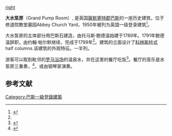 [[image:Grand_Pump_Room_Bath.jpg|right]]

'''大水泵房'''（Grand Pump Room）, 是英国[[薩默塞特郡|薩默塞特郡]][[巴斯_(薩默塞特郡)|巴斯]]的一座历史建筑，位于修道院教堂墓园Abbey Church Yard，1950年被列为英国一级登录建筑<ref name="IoEmain">{{cite web|url=http://www.imagesofengland.org.uk/Details/Default.aspx?id=442110|title=Grand Pump Room|work=Images of England|publisher=English Heritage|accessdate=2009-07-22|archive-url=https://web.archive.org/web/20121012015742/http://www.imagesofengland.org.uk/Details/Default.aspx?id=442110|archive-date=2012-10-12|dead-url=yes}}</ref>。

大水泵房的主体部分用巴斯石建造，由托马斯·鲍德温始建于1789年。1791年鲍德温辞职，由约翰·帕尔默继续，完成于1799年<ref name="IoEmain"/>。建筑的立面设计了[[科林斯柱式|科林斯柱式]] half columns.该建筑的外观特征。一半列。 

游客可以取到毗邻的[[罗马浴场_(巴斯)|罗马浴场]]的温泉水，并在这里的餐厅吃饭<ref>{{cite web |url=http://www.bathnes.gov.uk/SiteCollectionDocuments/Environment%20and%20Planning/Low%20res%20World%20Site%20Plan.pdf |title=City of Bath World Heritage Site Management Plan |publisher=Bath and North East Somerset Council |accessdate=2010-11-10 |deadurl=yes |archiveurl=https://web.archive.org/web/20120312080503/http://www.bathnes.gov.uk/SiteCollectionDocuments/Environment%20and%20Planning/Low%20res%20World%20Site%20Plan.pdf |archivedate=2012-03-12 }}</ref>。餐厅的音乐是水泵房三重奏，<ref>{{cite web|url=http://www.bestloved.com/attractions/the-roman-baths-and-pump-room-in-bath-somerset-west-country-england-uk.php|title=The Roman Baths & Pump Room|publisher=Best loved hotels|accessdate=2009-07-22|archive-url=https://web.archive.org/web/20081028193116/http://www.bestloved.com/attractions/the-roman-baths-and-pump-room-in-bath-somerset-west-country-england-uk.php|archive-date=2008-10-28|dead-url=yes}}</ref>，或由钢琴家演奏。

==参考文献==
{{reflist}}

[[Category:巴斯一級登錄建築|Category:巴斯一級登錄建築]]